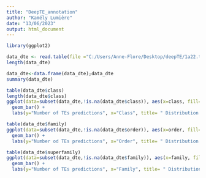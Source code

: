 ---
title: "DeepTE_annotation"
author: "Kamély Lumière"
date: "13/06/2023"
output: html_document
---



```{r}
library(ggplot2)

data_dte <- read.table(file ="C:/Users/Anne-Flore/Desktop/deepTE/1a22.txt", header = TRUE,fill = TRUE); data_dte 
length(data_dte)
```



```{r}

data_dte<-data.frame(data_dte);data_dte
summary(data_dte)
```



```{r}

table(data_dte$class)
length(data_dte$class)
ggplot(data=subset(data_dte,!is.na(data_dte$class)), aes(x=class, fill=order))+
  geom_bar() +
  labs(y="Number of TEs predictions", x="Class", title= " Distribution of class and order of TEs predictions in the annotation by DeepTE") 
```



```{r}
table(data_dte$family)
ggplot(data=subset(data_dte,!is.na(data_dte$order)), aes(x=order, fill=family))+
  geom_bar() +
  labs(y="Number od TEs predictions", x="Order", title= " Distribution of order and family of TEs predictions in the annotation by DeepTE")
```
```{r}

table(data_dte$superfamily)
ggplot(data=subset(data_dte,!is.na(data_dte$family)), aes(x=family, fill=superfamily))+
  geom_bar() +
  labs(y="Number of TEs predictions", x="Family", title= " Distribution of family and superfamily of TEs predictions in the annotation by DeepTE")
```

